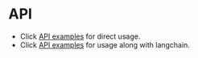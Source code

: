# API
- Click [API examples](/api/api_examples) for direct usage.
- Click [API examples](/api/langchain_examples) for usage along with langchain.
